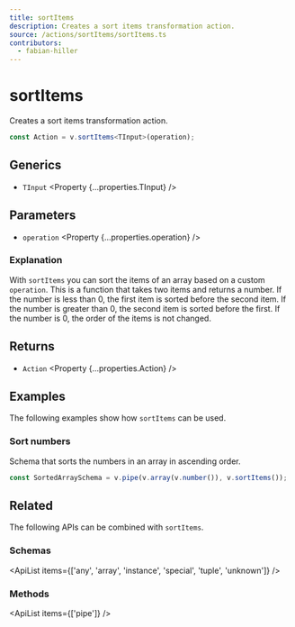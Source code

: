 ```yaml
---
title: sortItems
description: Creates a sort items transformation action.
source: /actions/sortItems/sortItems.ts
contributors:
  - fabian-hiller
---
```



# sortItems

Creates a sort items transformation action.

```ts
const Action = v.sortItems<TInput>(operation);
```

## Generics

- `TInput` <Property {...properties.TInput} />

## Parameters

- `operation` <Property {...properties.operation} />

### Explanation

With `sortItems` you can sort the items of an array based on a custom `operation`. This is a function that takes two items and returns a number. If the number is less than 0, the first item is sorted before the second item. If the number is greater than 0, the second item is sorted before the first. If the number is 0, the order of the items is not changed.

## Returns

- `Action` <Property {...properties.Action} />

## Examples

The following examples show how `sortItems` can be used.

### Sort numbers

Schema that sorts the numbers in an array in ascending order.

```ts
const SortedArraySchema = v.pipe(v.array(v.number()), v.sortItems());
```

## Related

The following APIs can be combined with `sortItems`.

### Schemas

<ApiList items={['any', 'array', 'instance', 'special', 'tuple', 'unknown']} />

### Methods

<ApiList items={['pipe']} />
